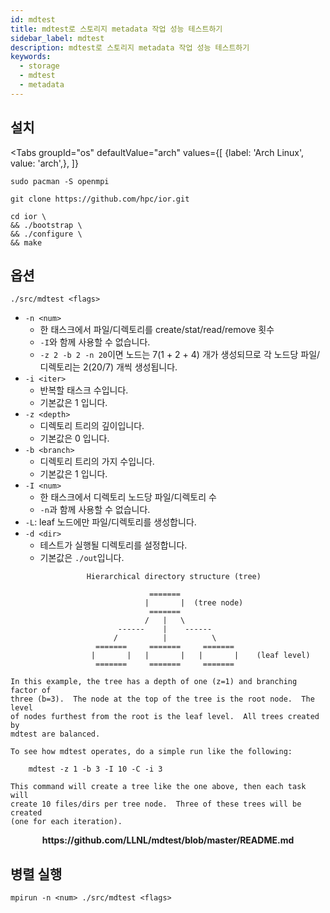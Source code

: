 ```yaml
---
id: mdtest
title: mdtest로 스토리지 metadata 작업 성능 테스트하기
sidebar_label: mdtest
description: mdtest로 스토리지 metadata 작업 성능 테스트하기
keywords:
  - storage
  - mdtest
  - metadata
---
```



## 설치

<Tabs
    groupId="os"
    defaultValue="arch"
    values={[
        {label: 'Arch Linux', value: 'arch',},
    ]}
>

<TabItem value="arch">

```shell
sudo pacman -S openmpi
```

</TabItem>

</Tabs>

```shell
git clone https://github.com/hpc/ior.git
```

```shell
cd ior \
&& ./bootstrap \
&& ./configure \
&& make
```

## 옵션

```shell
./src/mdtest <flags>
```

- `-n <num>`
  - 한 태스크에서 파일/디렉토리를 create/stat/read/remove 횟수
  - `-I`와 함께 사용할 수 없습니다.
  - `-z 2 -b 2 -n 20`이면 노드는 7\(1 + 2 + 4\) 개가 생성되므로 각 노드당 파일/디렉토리는 2\(20/7\) 개씩 생성됩니다.
- `-i <iter>`
  - 반복할 태스크 수입니다.
  - 기본값은 1 입니다.
- `-z <depth>`
  - 디렉토리 트리의 깊이입니다.
  - 기본값은 0 입니다.
- `-b <branch>`
  - 디렉토리 트리의 가지 수입니다.
  - 기본값은 1 입니다.
- `-I <num>`
  - 한 태스크에서 디렉토리 노드당 파일/디렉토리 수
  - `-n`과 함께 사용할 수 없습니다.
- `-L`: leaf 노드에만 파일/디렉토리를 생성합니다.
- `-d <dir>`
  - 테스트가 실행될 디렉토리를 설정합니다.
  - 기본값은 `./out`입니다.

```shell
                 Hierarchical directory structure (tree)

                               =======
                              |       |  (tree node)
                               =======
                              /   |   \
                        ------    |    ------
                       /          |          \
                   =======     =======     =======
                  |       |   |       |   |       |    (leaf level)
                   =======     =======     =======

In this example, the tree has a depth of one (z=1) and branching factor of
three (b=3).  The node at the top of the tree is the root node.  The level
of nodes furthest from the root is the leaf level.  All trees created by
mdtest are balanced.

To see how mdtest operates, do a simple run like the following:

    mdtest -z 1 -b 3 -I 10 -C -i 3

This command will create a tree like the one above, then each task will
create 10 files/dirs per tree node.  Three of these trees will be created
(one for each iteration).
```

<center>
	<strong>https://github.com/LLNL/mdtest/blob/master/README.md</strong>
</center>

## 병렬 실행

```shell
mpirun -n <num> ./src/mdtest <flags>
```
